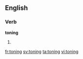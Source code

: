 
==English==

===Verb===
'''toning'''

# {{present participle of|[[tone]]}}

[[fr:toning]]
[[sv:toning]]
[[ta:toning]]
[[vi:toning]]